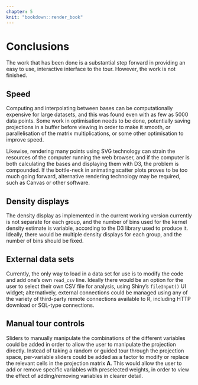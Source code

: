 ```yaml
---
chapter: 5
knit: "bookdown::render_book"
---
```


# Conclusions {#ch:conclusions}

The work that has been done is a substantial step forward in providing an easy to use, interactive interface to the tour. However, the work is not finished.

## Speed

Computing and interpolating between bases can be computationally expensive for large datasets, and this was found even with as few as 5000 data points. Some work in optimisation needs to be done, potentially saving projections in a buffer before viewing in order to make it smooth, or parallelisation of the matrix multiplications, or some other optimisation to improve speed.

Likewise, rendering many points using SVG technology can strain the resources of the computer running the web browser, and if the computer is both calculating the bases and displaying them with D3, the problem is compounded. If the bottle-neck in animating scatter plots proves to be too much going forward, alternative rendering technology may be required, such as Canvas or other software.

## Density displays

The density display as implemented in the current working version currently is not separate for each group, and the number of bins used for the kernel density estimate is variable, according to the D3 library used to produce it. Ideally, there would be multiple density displays for each group, and the number of bins should be fixed.

## External data sets

Currently, the only way to load in a data set for use is to modify the code and add one's own `read_csv` line. Ideally there would be an option for the user to select their own CSV file for analysis, using Shiny's `fileInput()` UI widget; alternatively, external connections could be managed using any of the variety of third-party remote connections available to R, including HTTP download or SQL-type connections.

## Manual tour controls

Sliders to manually manipulate the combinations of the different variables could be added in order to allow the user to manipulate the projection directly. Instead of taking a random or guided tour through the projection space, per-variable sliders could be added as a factor to modify or replace the relevant cells in the projection matrix $\mathbf{A}$. This would allow the user to add or remove specific variables with preselected weights, in order to view the effect of adding/removing variables in clearer detail. 


